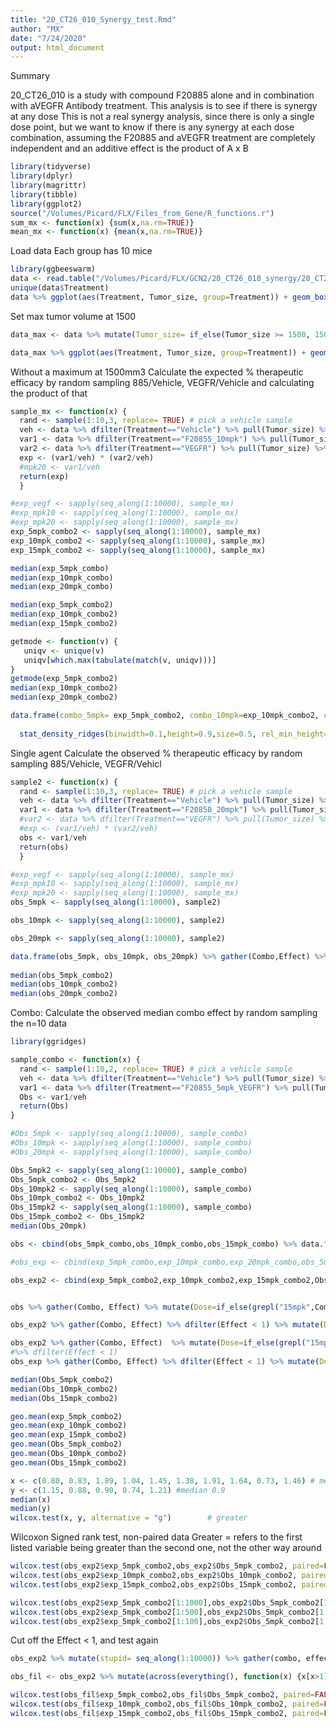 ```yaml
---
title: "20_CT26_010_Synergy_test.Rmd"
author: "MX"
date: "7/24/2020"
output: html_document
---
```


Summary

20_CT26_010 is a study with compound F20885 alone and in combination with aVEGFR Antibody treatment. This analysis is to see if there is synergy at any dose
This is not a real synergy analysis, since there is only a single dose point, but we want to know if there is any synergy at each dose combination, 
assuming the F20885 and aVEGFR treatment are completely independent and an additive effect is the product of A x B


```r
library(tidyverse)
library(dplyr)
library(magrittr)
library(tibble)
library(ggplot2)
source("/Volumes/Picard/FLX/Files_from_Gene/R_functions.r")
sum_mx <- function(x) {sum(x,na.rm=TRUE)}
mean_mx <- function(x) {mean(x,na.rm=TRUE)}
```

Load data
Each group has 10 mice
```r
library(ggbeeswarm)
data <- read.table("/Volumes/Picard/FLX/GCN2/20_CT26_010_synergy/20_CT26_010_tumor_vol_Day25.txt", sep="\t", header=TRUE) %>% dfilter(!is.na(Tumor_size)) %>% mutate(Treatment=factor(Treatment, levels=c("Vehicle","F20855_5mpk","F20855_10mpk","F20855_15mpk","VEGFR","F20855_5mpk_VEGFR","F20855_10mpk_VEGFR","F20855_15mpk_VEGFR")))
unique(data$Treatment)
data %>% ggplot(aes(Treatment, Tumor_size, group=Treatment)) + geom_boxplot() + geom_beeswarm() + theme(axis.text.x = element_text(angle=45,size=12, vjust=1, hjust=1),strip.text=element_text(size=12)) 
```

Set max tumor volume at 1500
```r
data_max <- data %>% mutate(Tumor_size= if_else(Tumor_size >= 1500, 1500, Tumor_size))

data_max %>% ggplot(aes(Treatment, Tumor_size, group=Treatment)) + geom_boxplot() + geom_beeswarm() + theme(axis.text.x = element_text(angle=45,size=12, vjust=1, hjust=1),strip.text=element_text(size=12)) 
```

Without a maximum at 1500mm3
Calculate the expected % therapeutic efficacy by random sampling 885/Vehicle, VEGFR/Vehicle and calculating the product of that
```r
sample_mx <- function(x) {
  rand <- sample(1:10,3, replace= TRUE) # pick a vehicle sample
  veh <- data %>% dfilter(Treatment=="Vehicle") %>% pull(Tumor_size) %>% .[rand[1]]
  var1 <- data %>% dfilter(Treatment=="F20855_10mpk") %>% pull(Tumor_size) %>% .[rand[2]]
  var2 <- data %>% dfilter(Treatment=="VEGFR") %>% pull(Tumor_size) %>% .[rand[3]]
  exp <- (var1/veh) * (var2/veh) 
  #mpk20 <- var1/veh
  return(exp)
  }

#exp_vegf <- sapply(seq_along(1:10000), sample_mx)
#exp_mpk10 <- sapply(seq_along(1:10000), sample_mx)
#exp_mpk20 <- sapply(seq_along(1:10000), sample_mx)
exp_5mpk_combo2 <- sapply(seq_along(1:10000), sample_mx)
exp_10mpk_combo2 <- sapply(seq_along(1:10000), sample_mx)
exp_15mpk_combo2 <- sapply(seq_along(1:10000), sample_mx)

median(exp_5mpk_combo)
median(exp_10mpk_combo)
median(exp_20mpk_combo)

median(exp_5mpk_combo2)
median(exp_10mpk_combo2)
median(exp_15mpk_combo2)

getmode <- function(v) {
   uniqv <- unique(v)
   uniqv[which.max(tabulate(match(v, uniqv)))]
}
getmode(exp_5mpk_combo2)
median(exp_10mpk_combo2)
median(exp_20mpk_combo2)

data.frame(combo_5mpk= exp_5mpk_combo2, combo_10mpk=exp_10mpk_combo2, combo_15mpk=exp_15mpk_combo2) %>% gather(Combo,Effect) %>% mutate(Dose=if_else(grepl("5mpk",Combo),"5mpk",if_else(grepl("10mpk",Combo),"10mpk","15mpk"))) %>% mutate(Dose=factor(Dose,levels=c("5mpk","10mpk","15mpk"))) %>% mutate(Type=if_else(grepl("exp",Combo),"Expected","Observed"))  %>% mutate(Type= factor(Type)) %>% ggplot(aes(x=Effect,alpha=0.8, fill=Type,color=Type)) + geom_histogram(binwidth=0.05) +facet_wrap(~Dose,ncol=1) + xlim(0,2) + nolegend() 
  
  stat_density_ridges(binwidth=0.1,height=0.9,size=0.5, rel_min_height=0.01) + theme(text = element_text(size = 16)) +xlim(0,3)
```
Single agent
Calculate the observed % therapeutic efficacy by random sampling 885/Vehicle, VEGFR/Vehicl
```r

sample2 <- function(x) {
  rand <- sample(1:10,3, replace= TRUE) # pick a vehicle sample
  veh <- data %>% dfilter(Treatment=="Vehicle") %>% pull(Tumor_size) %>% .[rand[1]]
  var1 <- data %>% dfilter(Treatment=="F20858_20mpk") %>% pull(Tumor_size) %>% .[rand[2]]
  #var2 <- data %>% dfilter(Treatment=="VEGFR") %>% pull(Tumor_size) %>% .[rand[3]]
  #exp <- (var1/veh) * (var2/veh) 
  obs <- var1/veh
  return(obs)
  }

#exp_vegf <- sapply(seq_along(1:10000), sample_mx)
#exp_mpk10 <- sapply(seq_along(1:10000), sample_mx)
#exp_mpk20 <- sapply(seq_along(1:10000), sample_mx)
obs_5mpk <- sapply(seq_along(1:10000), sample2)

obs_10mpk <- sapply(seq_along(1:10000), sample2)

obs_20mpk <- sapply(seq_along(1:10000), sample2)

data.frame(obs_5mpk, obs_10mpk, obs_20mpk) %>% gather(Combo,Effect) %>% mutate(Dose=if_else(grepl("5mpk",Combo),"5mpk",if_else(grepl("10mpk",Combo),"10mpk","20mpk"))) %>% mutate(Dose=factor(Dose,levels=c("5mpk","10mpk","20mpk"))) %>% ggplot(aes(x=Effect,alpha=0.8, fill=Type,color=Type)) + geom_histogram(binwidth=0.05) +facet_wrap(~Dose,ncol=1) + xlim(0,2) + nolegend() 
  
median(obs_5mpk_combo2)
median(obs_10mpk_combo2)
median(obs_20mpk_combo2)
```

Combo: Calculate the observed median combo effect by random sampling the n=10 data
```r
library(ggridges)

sample_combo <- function(x) {
  rand <- sample(1:10,2, replace= TRUE) # pick a vehicle sample
  veh <- data %>% dfilter(Treatment=="Vehicle") %>% pull(Tumor_size) %>% .[rand[1]]
  var1 <- data %>% dfilter(Treatment=="F20855_5mpk_VEGFR") %>% pull(Tumor_size) %>% .[rand[2]]
  Obs <- var1/veh
  return(Obs)
}

#Obs_5mpk <- sapply(seq_along(1:10000), sample_combo)
#Obs_10mpk <- sapply(seq_along(1:10000), sample_combo)
#Obs_20mpk <- sapply(seq_along(1:10000), sample_combo)

Obs_5mpk2 <- sapply(seq_along(1:10000), sample_combo)
Obs_5mpk_combo2 <- Obs_5mpk2
Obs_10mpk2 <- sapply(seq_along(1:10000), sample_combo)
Obs_10mpk_combo2 <- Obs_10mpk2
Obs_15mpk2 <- sapply(seq_along(1:10000), sample_combo)
Obs_15mpk_combo2 <- Obs_15mpk2
median(Obs_20mpk)

obs <- cbind(obs_5mpk_combo,obs_10mpk_combo,obs_15mpk_combo) %>% data.frame

#obs_exp <- cbind(exp_5mpk_combo,exp_10mpk_combo,exp_20mpk_combo,obs_5mpk_combo=Obs_5mpk,obs_10mpk_combo=Obs_10mpk,obs_20mpk_combo=Obs_20mpk) %>% data.frame

obs_exp2 <- cbind(exp_5mpk_combo2,exp_10mpk_combo2,exp_15mpk_combo2,Obs_5mpk_combo2,Obs_10mpk_combo2,Obs_15mpk_combo2) %>% data.frame


obs %>% gather(Combo, Effect) %>% mutate(Dose=if_else(grepl("15mpk",Combo),"15mpk",if_else(grepl("10mpk",Combo),"10mpk","5mpk"))) %>% mutate(Type=if_else(grepl("exp",Combo),"Expected","Observed")) %>% mutate(Dose=factor(Dose,levels=c("5mpk","10mpk","15mpk"))) %>% ggplot(aes(Effect, alpha=0.5, color=Type, fill=Type)) + geom_histogram(binwidth=0.05) + facet_wrap(~Dose,ncol=1) + nolegend() +xlim(0,2)

obs_exp2 %>% gather(Combo, Effect) %>% dfilter(Effect < 1) %>% mutate(Dose=if_else(grepl("15mpk",Combo),"15mpk",if_else(grepl("10mpk",Combo),"10mpk","5mpk"))) %>% mutate(Type=if_else(grepl("exp",Combo),"Expected","Observed")) %>% ggplot(aes(Effect,colour=Type,fill=Type, alpha=0.5)) + geom_freqpoly(binwidth=0.1) + facet_wrap(~Dose)

obs_exp2 %>% gather(Combo, Effect)  %>% mutate(Dose=if_else(grepl("15mpk",Combo),"15mpk",if_else(grepl("10mpk",Combo),"10mpk","5mpk"))) %>% mutate(Dose=factor(Dose,levels=c("15mpk","10mpk","5mpk"))) %>% mutate(Type=if_else(grepl("exp",Combo),"Expected","Observed")) %>% mutate(Type= factor(Type)) %>% ggplot(aes(y=Dose,x=Effect,alpha=0.8, fill=Type,color=Type)) + stat_density_ridges(quantile_lines=TRUE,scale=0.9, binwidth=0.5,height=0.9,size=0.5, rel_min_height=0.1, joint_bandwidth=0.3) + theme(text = element_text(size = 16)) + nolegend() +xlim(0,2)
#%>% dfilter(Effect < 1)
obs_exp %>% gather(Combo, Effect) %>% dfilter(Effect < 1) %>% mutate(Dose=if_else(grepl("5mpk",Combo),"5mpk",if_else(grepl("10mpk",Combo),"10mpk","20mpk"))) %>% mutate(Dose=factor(Dose,levels=c("5mpk","10mpk","20mpk"))) %>% mutate(Type=if_else(grepl("exp",Combo),"Expected","Observed")) %>% mutate(Type= factor(Type)) %>% ggplot(aes(y=Dose,x=Effect,alpha=0.8, fill=Type,color=Type)) + stat_density_ridges(quantile_lines=TRUE,scale=0.9, binwidth=0.5,height=0.9,size=0.5, rel_min_height=0.1, joint_bandwidth=0.3) + nolegend() + theme(text = element_text(size = 16))  

median(Obs_5mpk_combo2)
median(Obs_10mpk_combo2)
median(Obs_15mpk_combo2)

geo.mean(exp_5mpk_combo2)
geo.mean(exp_10mpk_combo2)
geo.mean(exp_15mpk_combo2)
geo.mean(Obs_5mpk_combo2)
geo.mean(Obs_10mpk_combo2)
geo.mean(Obs_15mpk_combo2)

x <- c(0.80, 0.83, 1.89, 1.04, 1.45, 1.38, 1.91, 1.64, 0.73, 1.46) # median 1.4
y <- c(1.15, 0.88, 0.90, 0.74, 1.21) #median 0.9
median(x)
median(y)
wilcox.test(x, y, alternative = "g")        # greater
```
Wilcoxon Signed rank test, non-paired data
Greater = refers to the first listed variable being greater than the second one, not the other way around
```r
wilcox.test(obs_exp2$exp_5mpk_combo2,obs_exp2$Obs_5mpk_combo2, paired=FALSE,alternative="greater") #W = 59415274, p-value < 2.2e-16
wilcox.test(obs_exp2$exp_10mpk_combo2,obs_exp2$Obs_10mpk_combo2, paired=FALSE,alternative="greater") #W = 62386543, p-value < 2.2e-16
wilcox.test(obs_exp2$exp_15mpk_combo2,obs_exp2$Obs_15mpk_combo2, paired=FALSE,alternative="less") #W = 50577838, p-value = 0.157

wilcox.test(obs_exp2$exp_5mpk_combo2[1:1000],obs_exp2$Obs_5mpk_combo2[1:1000], paired=FALSE, conf.int=TRUE) #W = 599275, p-value = 1.496e-14
wilcox.test(obs_exp2$exp_5mpk_combo2[1:500],obs_exp2$Obs_5mpk_combo2[1:500], paired=FALSE) #W = 143888, p-value = 3.534e-05
wilcox.test(obs_exp2$exp_5mpk_combo2[1:100],obs_exp2$Obs_5mpk_combo2[1:100], paired=FALSE, alternative="less") # W = 4893, p-value = 0.7947
```
Cut off the Effect < 1, and test again
```r
obs_exp2 %>% mutate(stupid= seq_along(1:10000)) %>% gather(combo, effect, -stupid) %>% dfilter(effect <= 1) %>% mutate(combo=factor(combo)) %>% pivot_wider(names_from=combo, values_from=effect, id_cols=stupid) #  

obs_fil <- obs_exp2 %>% mutate(across(everything(), function(x) {x[x>1] <- NA; x}))

wilcox.test(obs_fil$exp_5mpk_combo2,obs_fil$Obs_5mpk_combo2, paired=FALSE) #W = 59415274, p-value = 0.08075
wilcox.test(obs_fil$exp_10mpk_combo2,obs_fil$Obs_10mpk_combo2, paired=FALSE) #W = 62386543, p-value = 0.9
wilcox.test(obs_fil$exp_15mpk_combo2,obs_fil$Obs_15mpk_combo2, paired=FALSE,alternative="less") #W = 50577838, p-value = 0.157
```

